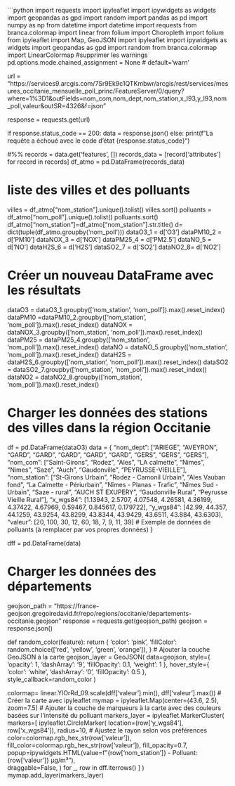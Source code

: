 ```python
import requests
import ipyleaflet
import ipywidgets as widgets
import geopandas as gpd
import random
import pandas as pd
import numpy as np
from datetime import datetime
import requests
from branca.colormap import linear
from folium import Choropleth
import folium
from ipyleaflet import Map, GeoJSON
import ipyleaflet
import ipywidgets as widgets
import geopandas as gpd
import random
from branca.colormap import LinearColormap
#supprimer les warnings
pd.options.mode.chained_assignment = None  # default='warn'
 

url = "https://services9.arcgis.com/7Sr9Ek9c1QTKmbwr/arcgis/rest/services/mesures_occitanie_mensuelle_poll_princ/FeatureServer/0/query?where=1%3D1&outFields=nom_com,nom_dept,nom_station,x_l93,y_l93,nom_poll,valeur&outSR=4326&f=json"

response = requests.get(url)

if response.status_code == 200:
    data = response.json()
else:
    print(f"La requête a échoué avec le code d'état {response.status_code}")


#%%
records = data.get('features', [])
records_data = [record['attributes'] for record in records]
df_atmo = pd.DataFrame(records_data)

# liste des villes et des polluants
villes = df_atmo["nom_station"].unique().tolist()
villes.sort()
polluants = df_atmo["nom_poll"].unique().tolist()
polluants.sort()
df_atmo["nom_station"]=df_atmo["nom_station"].str.title()
d= dict(tuple(df_atmo.groupby('nom_poll')))
dataO3_1 = d['O3']
dataPM10_2 = d['PM10']
dataNOX_3 = d['NOX']
dataPM25_4 = d['PM2.5']
dataNO_5 = d['NO']
dataH2S_6 = d['H2S']
dataSO2_7 = d['SO2']
dataNO2_8= d['NO2']

# Créer un nouveau DataFrame avec les résultats
dataO3 = dataO3_1.groupby(['nom_station', 'nom_poll']).max().reset_index()
dataPM10 =dataPM10_2.groupby(['nom_station', 'nom_poll']).max().reset_index()
dataNOX = dataNOX_3.groupby(['nom_station', 'nom_poll']).max().reset_index()
dataPM25 = dataPM25_4.groupby(['nom_station', 'nom_poll']).max().reset_index()
dataNO = dataNO_5.groupby(['nom_station', 'nom_poll']).max().reset_index()
dataH2S = dataH2S_6.groupby(['nom_station', 'nom_poll']).max().reset_index()
dataSO2 = dataSO2_7.groupby(['nom_station', 'nom_poll']).max().reset_index()
dataNO2 = dataNO2_8.groupby(['nom_station', 'nom_poll']).max().reset_index()

# Charger les données des stations des villes dans la région Occitanie
df = pd.DataFrame(dataO3)
data = {
    "nom_dept": ["ARIEGE", "AVEYRON", "GARD", "GARD", "GARD", "GARD", "GARD", "GERS", "GERS", "GERS"],
    "nom_com": ["Saint-Girons", "Rodez", "Ales", "LA calmette", "Nimes", "Nimes", "Saze", "Auch", "Gaudonville", "PEYRUSSE-VIEILLE"],
    "nom_station": ["St-Girons Urbain", "Rodez - Camonil Urbain", "Ales Vauban fond", "La Calmette - Périurbain", "Nîmes - Planas - Trafic", "Nîmes Sud - Urbain", "Saze - rural", "AUCH ST EXUPERY", "Gaudonville Rural", "Peyrusse Vieille Rural"],
    "x_wgs84": [1.13943, 2.5707, 4.07548, 4.26581, 4.36199, 4.37422, 4.67969, 0.59467, 0.845617, 0.179722],
    "y_wgs84": [42.99, 44.357, 44.1259, 43.9254, 43.8299, 43.8344, 43.9429, 43.6511, 43.884, 43.6303],
    "valeur": [20, 100, 30, 12, 60, 18, 7, 9, 11, 39]  # Exemple de données de polluants (à remplacer par vos propres données)
}

dff = pd.DataFrame(data)

# Charger les données des départements
geojson_path = "https://france-geojson.gregoiredavid.fr/repo/regions/occitanie/departements-occitanie.geojson"
response = requests.get(geojson_path)
geojson = response.json()

def random_color(feature):
    return {
        'color': 'pink',
        'fillColor': random.choice(['red', 'yellow', 'green', 'orange']),
    }
# Ajouter la couche GeoJSON à la carte
geojson_layer =  GeoJSON(
    data=geojson,
    style={
        'opacity': 1, 'dashArray': '9', 'fillOpacity': 0.1, 'weight': 1
    },
    hover_style={
        'color': 'white', 'dashArray': '0', 'fillOpacity': 0.5
    },
    style_callback=random_color
)


colormap= linear.YlOrRd_09.scale(dff['valeur'].min(), dff['valeur'].max())
# Créer la carte avec ipyleaflet
mymap = ipyleaflet.Map(center=(43.6, 2.5), zoom=7.5)
# Ajouter la couche de marqueurs à la carte avec des couleurs basées sur l'intensité du polluant
markers_layer = ipyleaflet.MarkerCluster(
    markers=[
        ipyleaflet.CircleMarker(
            location=(row['y_wgs84'], row['x_wgs84']),
            radius=10,  # Ajustez le rayon selon vos préférences
            color=colormap.rgb_hex_str(row['valeur']),
            fill_color=colormap.rgb_hex_str(row['valeur']),
            fill_opacity=0.7,
            popup=ipywidgets.HTML(value=f"{row['nom_station']} - Polluant: {row['valeur']} µg/m³"),    
            draggable=False,
        )
        for _, row in dff.iterrows()
    ]
)
mymap.add_layer(markers_layer)
